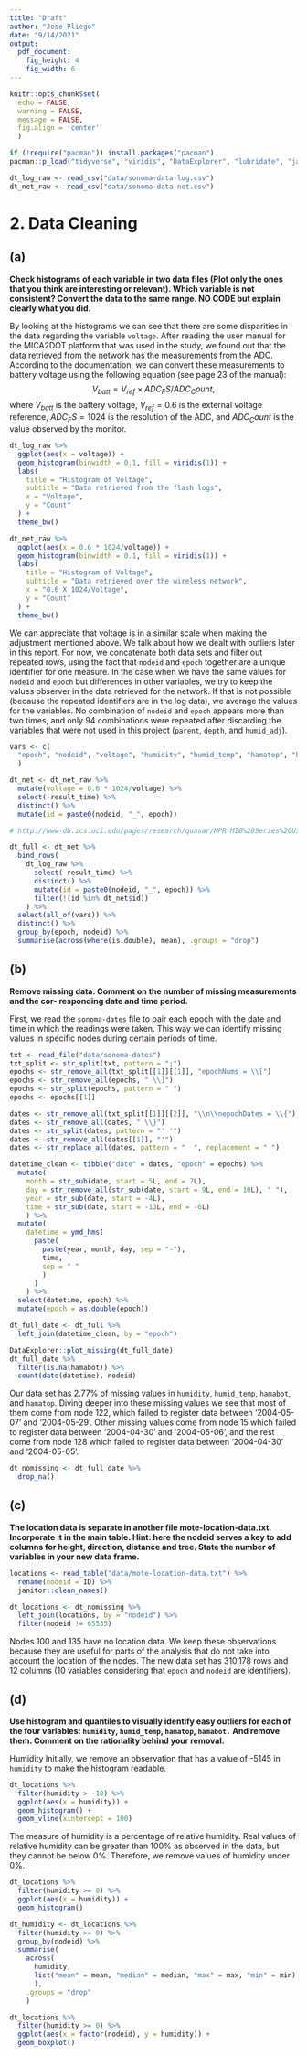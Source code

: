 ```yaml
---
title: "Draft"
author: "Jose Pliego"
date: "9/14/2021"
output: 
  pdf_document: 
    fig_height: 4
    fig_width: 6
---
```


```r
knitr::opts_chunk$set(
  echo = FALSE,
  warning = FALSE,
  message = FALSE,
  fig.align = 'center'
  )
```

```r
if (!require("pacman")) install.packages("pacman")
pacman::p_load("tidyverse", "viridis", "DataExplorer", "lubridate", "janitor")
```

```r
dt_log_raw <- read_csv("data/sonoma-data-log.csv")
dt_net_raw <- read_csv("data/sonoma-data-net.csv")
```


# 2. Data Cleaning
## (a)
**Check histograms of each variable in two data files (Plot only the ones that you think are interesting or relevant). Which variable is not consistent? Convert the data to the same range. NO CODE but explain clearly what you did.**

By looking at the histograms we can see that there are some disparities in the data regarding the variable `voltage`. After reading the user manual for the MICA2DOT platform that was used in the study, we found out that the data retrieved from the network has the measurements from the ADC. According to the documentation, we can convert these measurements to battery voltage using the following equation (see page 23 of the manual):
$$V_{batt} = V_{ref}\times ADC_FS/ADC_Count,$$ where $V_{batt}$ is the battery voltage, $V_{ref} = 0.6$ is the external voltage reference, $ADC_FS = 1024$ is the resolution of the ADC, and $ADC_Count$ is the value observed by the monitor.

```r
dt_log_raw %>%
  ggplot(aes(x = voltage)) +
  geom_histogram(binwidth = 0.1, fill = viridis(1)) +
  labs(
    title = "Histogram of Voltage",
    subtitle = "Data retrieved from the flash logs",
    x = "Voltage",
    y = "Count"
  ) +
  theme_bw()

dt_net_raw %>%
  ggplot(aes(x = 0.6 * 1024/voltage)) +
  geom_histogram(binwidth = 0.1, fill = viridis(1)) +
  labs(
    title = "Histogram of Voltage",
    subtitle = "Data retrieved over the wireless network",
    x = "0.6 X 1024/Voltage",
    y = "Count"
  ) +
  theme_bw()
```

We can appreciate that voltage is in a similar scale when making the adjustment mentioned above. We talk about how we dealt with outliers later in this report. For now, we concatenate both data sets and filter out repeated rows, using the fact that `nodeid` and `epoch` together are a unique identifier for one measure. In the case when we have the same values for `nodeid` and `epoch` but differences in other variables, we try to keep the values observer in the data retrieved for the network. If that is not possible (because the repeated identifiers are in the log data), we average the values for the variables. No combination of `nodeid` and `epoch` appears more than two times, and only 94 combinations were repeated after discarding the variables that were not used in this project (`parent`, `depth`, and `humid_adj`).

```r
vars <- c(
  "epoch", "nodeid", "voltage", "humidity", "humid_temp", "hamatop", "hamabot"
  )

dt_net <- dt_net_raw %>%
  mutate(voltage = 0.6 * 1024/voltage) %>%
  select(-result_time) %>% 
  distinct() %>%
  mutate(id = paste0(nodeid, "_", epoch))

# http://www-db.ics.uci.edu/pages/research/quasar/MPR-MIB%20Series%20User%20Manual%207430-0021-06_A.pdf

dt_full <- dt_net %>%
  bind_rows(
    dt_log_raw %>%
      select(-result_time) %>%
      distinct() %>%
      mutate(id = paste0(nodeid, "_", epoch)) %>%
      filter(!(id %in% dt_net$id))
    ) %>%
  select(all_of(vars)) %>% 
  distinct() %>%
  group_by(epoch, nodeid) %>%
  summarise(across(where(is.double), mean), .groups = "drop")
```

## (b)
**Remove missing data. Comment on the number of missing measurements and the cor- responding date and time period.**

First, we read the `sonoma-dates` file to pair each epoch with the date and time in which the readings were taken. This way we can identify missing values in specific nodes during certain periods of time.

```r
txt <- read_file("data/sonoma-dates")
txt_split <- str_split(txt, pattern = ";")
epochs <- str_remove_all(txt_split[[1]][[1]], "epochNums = \\[")
epochs <- str_remove_all(epochs, " \\]")
epochs <- str_split(epochs, pattern = " ")
epochs <- epochs[[1]]

dates <- str_remove_all(txt_split[[1]][[2]], "\\n\\nepochDates = \\{")
dates <- str_remove_all(dates, " \\}")
dates <- str_split(dates, pattern = "' '")
dates <- str_remove_all(dates[[1]], "'")
dates <- str_replace_all(dates, pattern = "  ", replacement = " ")

datetime_clean <- tibble("date" = dates, "epoch" = epochs) %>%
  mutate(
    month = str_sub(date, start = 5L, end = 7L),
    day = str_remove_all(str_sub(date, start = 9L, end = 10L), " "),
    year = str_sub(date, start = -4L),
    time = str_sub(date, start = -13L, end = -6L)
    ) %>%
  mutate(
    datetime = ymd_hms(
      paste(
        paste(year, month, day, sep = "-"),
        time,
        sep = " "
        )
      )
    ) %>%
  select(datetime, epoch) %>%
  mutate(epoch = as.double(epoch))
```


```r
dt_full_date <- dt_full %>%
  left_join(datetime_clean, by = "epoch")

DataExplorer::plot_missing(dt_full_date)
dt_full_date %>%
  filter(is.na(hamabot)) %>%
  count(date(datetime), nodeid)
```

Our data set has 2.77% of missing values in `humidity`, `humid_temp`, `hamabot`, and `hamatop`. Diving deeper into these missing values we see that most of them come from node 122, which failed to register data between '2004-05-07' and '2004-05-29'. Other missing values come from node 15 which failed to register data between '2004-04-30' and '2004-05-06', and the rest come from node 128 which failed to register data between '2004-04-30' and '2004-05-05'.

```r
dt_nomissing <- dt_full_date %>%
  drop_na()
```

## (c)
**The location data is separate in another file mote-location-data.txt. Incorporate it in the main table. Hint: here the nodeid serves a key to add columns for height, direction, distance and tree. State the number of variables in your new data frame.**

```r
locations <- read_table("data/mote-location-data.txt") %>%
  rename(nodeid = ID) %>%
  janitor::clean_names()

dt_locations <- dt_nomissing %>%
  left_join(locations, by = "nodeid") %>%
  filter(nodeid != 65535)
```

Nodes 100 and 135 have no location data. We keep these observations because they are useful for parts of the analysis that do not take into account the location of the nodes. The new data set has 310,178 rows and 12 columns (10 variables considering that `epoch` and `nodeid` are identifiers).

## (d)
**Use histogram and quantiles to visually identify easy outliers for each of the four variables: `humidity`, `humid_temp`, `hamatop`, `hamabot.` And remove them. Comment on the rationality behind your removal.**

Humidity
Initially, we remove an observation that has a value of -5145 in `humidity` to make the histogram readable.

```r
dt_locations %>%
  filter(humidity > -10) %>% 
  ggplot(aes(x = humidity)) +
  geom_histogram() +
  geom_vline(xintercept = 100)
```

The measure of humidity is a percentage of relative humidity. Real values of relative humidity can be greater than 100% as observed in the data, but they cannot be below 0%. Therefore, we remove values of humidity under 0%.

```r
dt_locations %>%
  filter(humidity >= 0) %>% 
  ggplot(aes(x = humidity)) +
  geom_histogram()

dt_humidity <- dt_locations %>%
  filter(humidity >= 0) %>%
  group_by(nodeid) %>%
  summarise(
    across(
      humidity,
      list("mean" = mean, "median" = median, "max" = max, "min" = min)
      ),
    .groups = "drop"
    )

dt_locations %>%
  filter(humidity >= 0) %>%
  ggplot(aes(x = factor(nodeid), y = humidity)) +
  geom_boxplot()
```

